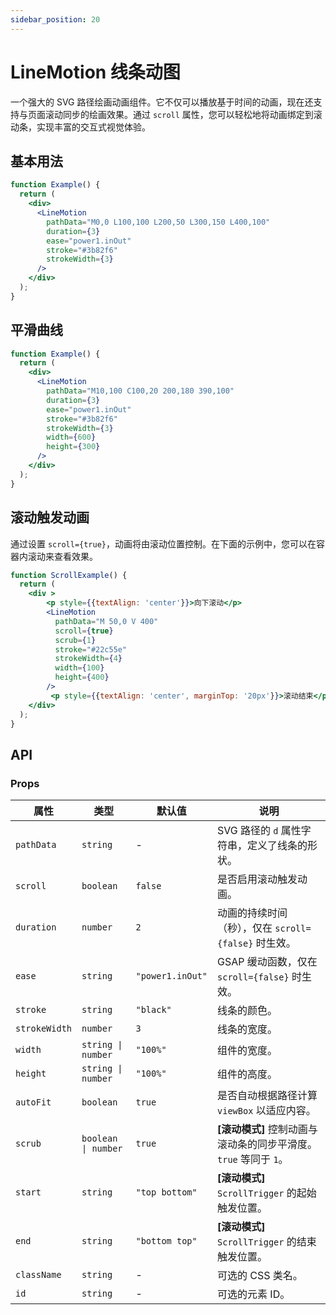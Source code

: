 ```yaml
---
sidebar_position: 20
---
```


# LineMotion 线条动图

一个强大的 SVG 路径绘画动画组件。它不仅可以播放基于时间的动画，现在还支持与页面滚动同步的绘画效果。通过 `scroll` 属性，您可以轻松地将动画绑定到滚动条，实现丰富的交互式视觉体验。

## 基本用法

```jsx live
function Example() {
  return (
    <div>
      <LineMotion
        pathData="M0,0 L100,100 L200,50 L300,150 L400,100"
        duration={3}
        ease="power1.inOut"
        stroke="#3b82f6"
        strokeWidth={3}
      />
    </div>
  );
}
```

## 平滑曲线

```jsx live
function Example() {
  return (
    <div>
      <LineMotion
        pathData="M10,100 C100,20 200,180 390,100"
        duration={3}
        ease="power1.inOut"
        stroke="#3b82f6"
        strokeWidth={3}
        width={600}
        height={300}
      />
    </div>
  );
}
```

## 滚动触发动画

通过设置 `scroll={true}`，动画将由滚动位置控制。在下面的示例中，您可以在容器内滚动来查看效果。

```jsx live
function ScrollExample() {
  return (
    <div >
        <p style={{textAlign: 'center'}}>向下滚动</p>
        <LineMotion
          pathData="M 50,0 V 400"
          scroll={true}
          scrub={1}
          stroke="#22c55e"
          strokeWidth={4}
          width={100}
          height={400}
        />
         <p style={{textAlign: 'center', marginTop: '20px'}}>滚动结束</p>
    </div>
  );
}
```

## API

### Props

| 属性 | 类型 | 默认值 | 说明 |
| --- | --- | --- | --- |
| `pathData` | `string` | - | SVG 路径的 `d` 属性字符串，定义了线条的形状。 |
| `scroll` | `boolean` | `false` | 是否启用滚动触发动画。 |
| `duration` | `number` | `2` | 动画的持续时间（秒），仅在 `scroll={false}` 时生效。 |
| `ease` | `string` | `"power1.inOut"` | GSAP 缓动函数，仅在 `scroll={false}` 时生效。 |
| `stroke` | `string` | `"black"` | 线条的颜色。 |
| `strokeWidth` | `number` | `3` | 线条的宽度。 |
| `width` | `string \| number` | `"100%"` | 组件的宽度。 |
| `height` | `string \| number` | `"100%"` | 组件的高度。 |
| `autoFit` | `boolean` | `true` | 是否自动根据路径计算 `viewBox` 以适应内容。 |
| `scrub` | `boolean \| number` | `true` | **[滚动模式]** 控制动画与滚动条的同步平滑度。`true` 等同于 `1`。 |
| `start` | `string` | `"top bottom"` | **[滚动模式]** `ScrollTrigger` 的起始触发位置。 |
| `end` | `string` | `"bottom top"` | **[滚动模式]** `ScrollTrigger` 的结束触发位置。 |
| `className` | `string` | - | 可选的 CSS 类名。 |
| `id` | `string` | - | 可选的元素 ID。 |
